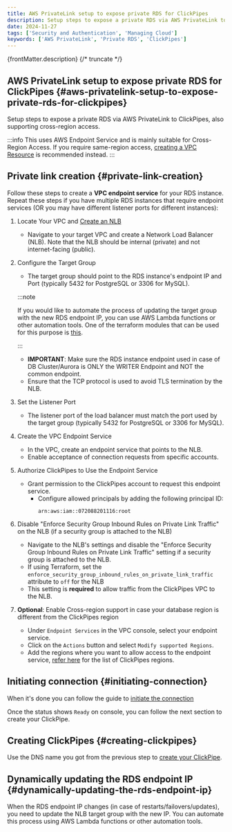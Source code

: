 ```yaml
---
title: AWS PrivateLink setup to expose private RDS for ClickPipes
description: Setup steps to expose a private RDS via AWS PrivateLink to ClickPipes.
date: 2024-11-27
tags: ['Security and Authentication', 'Managing Cloud']
keywords: ['AWS PrivateLink', 'Private RDS', 'ClickPipes']
---
```


{frontMatter.description}
{/* truncate */}

## AWS PrivateLink setup to expose private RDS for ClickPipes {#aws-privatelink-setup-to-expose-private-rds-for-clickpipes}

Setup steps to expose a private RDS via AWS PrivateLink to ClickPipes, also supporting cross-region access.

:::info
This uses AWS Endpoint Service and is mainly suitable for Cross-Region Access. If you require same-region access,
[creating a VPC Resource](/integrations/clickpipes/aws-privatelink#vpc-resource) is
recommended instead.
:::

## Private link creation {#private-link-creation}

Follow these steps to create a **VPC endpoint service** for your RDS instance. Repeat these steps if you have multiple
RDS instances that require endpoint services (OR you may have different listener ports for different instances):

1. Locate Your VPC and [Create an NLB](https://docs.aws.amazon.com/elasticloadbalancing/latest/network/create-network-load-balancer.html)
    - Navigate to your target VPC and create a Network Load Balancer (NLB). Note that the NLB should be internal (private) and not internet-facing (public).

2. Configure the Target Group
    - The target group should point to the RDS instance's endpoint IP and Port (typically 5432 for PostgreSQL or 3306 for MySQL).

    :::note

    If you would like to automate the process of updating the target group with the new RDS endpoint IP, you can use AWS Lambda functions or other automation tools.
    One of the terraform modules that can be used for this purpose is [this](https://github.com/MaterializeInc/terraform-aws-rds-privatelink).

    :::
    - **IMPORTANT**: Make sure the RDS instance endpoint used in case of DB Cluster/Aurora is ONLY the WRITER Endpoint and NOT the common endpoint.
    - Ensure that the TCP protocol is used to avoid TLS termination by the NLB.

3. Set the Listener Port
    - The listener port of the load balancer must match the port used by the target group (typically 5432 for PostgreSQL or 3306 for MySQL).

4. Create the VPC Endpoint Service
    - In the VPC, create an endpoint service that points to the NLB.
    - Enable acceptance of connection requests from specific accounts.

5. Authorize ClickPipes to Use the Endpoint Service
    - Grant permission to the ClickPipes account to request this endpoint service.
        - Configure allowed principals by adding the following principal ID:
          ```
          arn:aws:iam::072088201116:root
          ```

6. Disable "Enforce Security Group Inbound Rules on Private Link Traffic" on the NLB (if a security group is attached to the NLB)
    - Navigate to the NLB's settings and disable the "Enforce Security Group Inbound Rules on Private Link Traffic" setting if a security group is attached to the NLB.
    - If using Terraform, set the `enforce_security_group_inbound_rules_on_private_link_traffic` attribute to `off` for the NLB
    - This setting is **required** to allow traffic from the ClickPipes VPC to the NLB.

7. **Optional**: Enable Cross-region support in case your database region is different from the ClickPipes region
    - Under `Endpoint Services` in the VPC console, select your endpoint service.
    - Click on the `Actions` button and select `Modify supported Regions`.
    - Add the regions where you want to allow access to the endpoint service, [refer here](https://clickhouse.com/docs/integrations/clickpipes#list-of-static-ips) for the list of ClickPipes regions.

## Initiating connection {#initiating-connection}

When it's done you can follow the guide to [initiate the connection](/integrations/clickpipes/aws-privatelink#creating-clickpipe)

Once the status shows `Ready` on console, you can follow the next section to create your ClickPipe.

## Creating ClickPipes {#creating-clickpipes}

Use the DNS name you got from the previous step to [create your ClickPipe](/integrations/clickpipes/postgres).

## Dynamically updating the RDS endpoint IP {#dynamically-updating-the-rds-endpoint-ip}

When the RDS endpoint IP changes (in case of restarts/failovers/updates), you need to update the NLB target group with
the new IP. You can automate this process using AWS Lambda functions or other automation tools.
